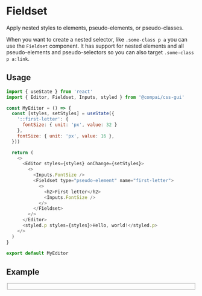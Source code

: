 

<Container>

# Fieldset

<FirstParagraph>
  Apply nested styles to elements, pseudo-elements, or pseudo-classes.
</FirstParagraph>

When you want to create a nested selector, like `.some-class p a` you can
use the `Fieldset` component. It has support for nested elements and
all pseudo-elements and pseudo-selectors so you can also target
`.some-class p a:link`.

## Usage

```js
import { useState } from 'react'
import { Editor, Fieldset, Inputs, styled } from '@compai/css-gui'

const MyEditor = () => {
  const [styles, setStyles] = useState({ 
    '::first-letter': {
      fontSize: { unit: 'px', value: 32 }
    }, 
    fontSize: { unit: 'px', value: 16 },
  }))

  return (
    <>
      <Editor styles={styles} onChange={setStyles}>
        <>
          <Inputs.FontSize />
          <Fieldset type="pseudo-element" name="first-letter">
            <>
              <h2>First letter</h2>
              <Inputs.FontSize />
            </>
          </Fieldset>
        </>
      </Editor>
      <styled.p styles={styles}>Hello, world!</styled.p>
    </>
  )
}

export default MyEditor
```

## Example

<Fieldset />

</Container>
